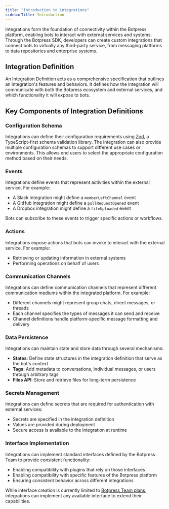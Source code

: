```yaml
---
title: "Introduction to integrations"
sidebarTitle: Introduction
---
```


Integrations form the foundation of connectivity within the Botpress platform, enabling bots to interact with external services and systems. Through the Botpress SDK, developers can create custom integrations that connect bots to virtually any third-party service, from messaging platforms to data repositories and enterprise systems.

## Integration Definition
An Integration Definition acts as a comprehensive specification that outlines an integration's features and behaviors. It defines how the integration will communicate with both the Botpress ecosystem and external services, and which functionality it will expose to bots.

## Key Components of Integration Definitions

### Configuration Schema

Integrations can define their configuration requirements using [Zod](https://zod.dev), a TypeScript-first schema validation library. The integration can also provide multiple configuration schemas to support different use cases or environments. This allows end users to select the appropriate configuration method based on their needs.

### Events

Integrations define events that represent activities within the external service. For example:

- A Slack integration might define a `memberLeftChannel` event
- A GitHub integration might define a `pullRequestOpened` event
- A Dropbox integration might define a `fileUploaded` event

Bots can subscribe to these events to trigger specific actions or workflows.

### Actions

Integrations expose actions that bots can invoke to interact with the external service. For example:

- Retrieving or updating information in external systems
- Performing operations on behalf of users

### Communication Channels

Integrations can define communication channels that represent different communication mediums within the integrated platform. For example:

- Different channels might represent group chats, direct messages, or threads
- Each channel specifies the types of messages it can send and receive
- Channel definitions handle platform-specific message formatting and delivery

### Data Persistence

Integrations can maintain state and store data through several mechanisms:

- **States**: Define state structures in the integration definition that serve as the bot's context
- **Tags**: Add metadata to conversations, individual messages, or users through arbitrary tags
- **Files API**: Store and retrieve files for long-term persistence

### Secrets Management

Integrations can define secrets that are required for authentication with external services:

- Secrets are specified in the integration definition
- Values are provided during deployment
- Secure access is available to the integration at runtime

### Interface Implementation

Integrations can implement standard interfaces defined by the Botpress Team to provide consistent functionality:

- Enabling compatibility with plugins that rely on those interfaces
- Enabling compatibility with specific features of the Botpress platform
- Ensuring consistent behavior across different integrations

<Note>While interface creation is currently limited to [Botpress Team plans](https://botpress.com/pricing), integrations can implement any available interface to extend their capabilities.</Note>
